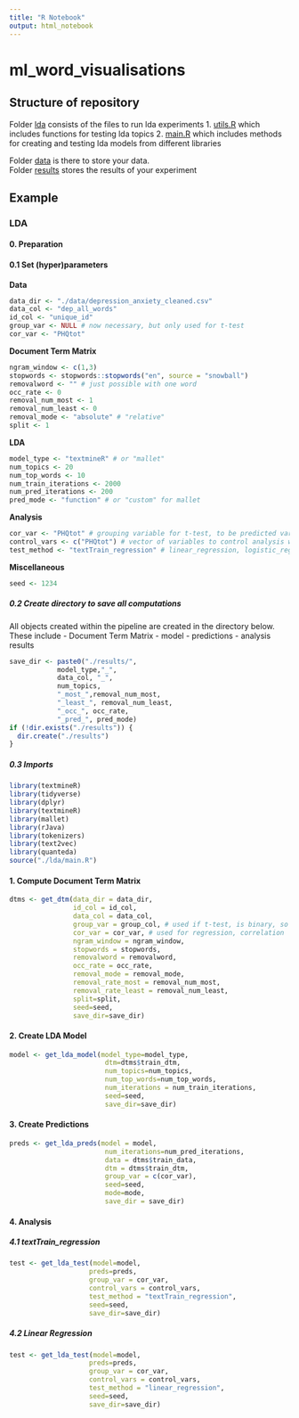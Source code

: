 ```yaml
---
title: "R Notebook"
output: html_notebook
---
```


# ml_word_visualisations

## Structure of repository

Folder [lda](./lda) consists of the files to run lda experiments 
1. [utils.R](./lda/utils.R) which includes functions for testing lda topics 
2. [main.R](./lda/main.R) which includes methods for creating and testing lda models from different libraries

Folder [data](./data) is there to store your data. <br>
Folder [results](./results) stores the results of your experiment

## Example 

### LDA
#### 0. Preparation
#### 0.1 Set (hyper)parameters

**Data** 
```r
data_dir <- "./data/depression_anxiety_cleaned.csv"
data_col <- "dep_all_words"
id_col <- "unique_id"
group_var <- NULL # now necessary, but only used for t-test
cor_var <- "PHQtot"
```

**Document Term Matrix** 
```r
ngram_window <- c(1,3)
stopwords <- stopwords::stopwords("en", source = "snowball")
removalword <- "" # just possible with one word
occ_rate <- 0
removal_num_most <- 1
removal_num_least <- 0
removal_mode <- "absolute" # "relative"
split <- 1
```


**LDA** 
```r
model_type <- "textmineR" # or "mallet"
num_topics <- 20
num_top_words <- 10
num_train_iterations <- 2000
num_pred_iterations <- 200
pred_mode <- "function" # or "custom" for mallet
```

**Analysis**
```r
cor_var <- "PHQtot" # grouping variable for t-test, to be predicted variable for other
control_vars <- c("PHQtot") # vector of variables to control analysis with if test_method is linear_regression
test_method <- "textTrain_regression" # linear_regression, logistic_regression, t-test
```

**Miscellaneous** 
```r
seed <- 1234
```

##### 0.2 Create directory to save all computations
All objects created within the pipeline are created in the directory below. These include
- Document Term Matrix
- model
- predictions
- analysis results
```r
save_dir <- paste0("./results/",
            model_type,"_",
            data_col, "_",
            num_topics, 
            "_most_",removal_num_most, 
            "_least_", removal_num_least, 
            "_occ_", occ_rate, 
            "_pred_", pred_mode)
if (!dir.exists("./results")) {
  dir.create("./results")
}
```

##### 0.3 Imports
```r
library(textmineR)
library(tidyverse)
library(dplyr)
library(textmineR)
library(mallet)
library(rJava)
library(tokenizers)
library(text2vec)
library(quanteda)
source("./lda/main.R")
```

#### 1. Compute Document Term Matrix
```r
dtms <- get_dtm(data_dir = data_dir,
                id_col = id_col,
                data_col = data_col,
                group_var = group_col, # used if t-test, is binary, so this is optional
                cor_var = cor_var, # used for regression, correlation
                ngram_window = ngram_window,
                stopwords = stopwords,
                removalword = removalword,
                occ_rate = occ_rate,
                removal_mode = removal_mode,
                removal_rate_most = removal_num_most,
                removal_rate_least = removal_num_least,
                split=split,
                seed=seed,
                save_dir=save_dir)
```

#### 2. Create LDA Model
```r
model <- get_lda_model(model_type=model_type,
                        dtm=dtms$train_dtm,
                        num_topics=num_topics,
                        num_top_words=num_top_words,
                        num_iterations = num_train_iterations,
                        seed=seed,
                        save_dir=save_dir)
```

#### 3. Create Predictions
```r
preds <- get_lda_preds(model = model,
                        num_iterations=num_pred_iterations,
                        data = dtms$train_data,
                        dtm = dtms$train_dtm,
                        group_var = c(cor_var),
                        seed=seed,
                        mode=mode,
                        save_dir = save_dir)
```

#### 4. Analysis
##### 4.1 textTrain_regression
```r
test <- get_lda_test(model=model,
                    preds=preds,
                    group_var = cor_var,
                    control_vars = control_vars,
                    test_method = "textTrain_regression",
                    seed=seed,
                    save_dir=save_dir)
```

##### 4.2 Linear Regression
```r
test <- get_lda_test(model=model,
                    preds=preds,
                    group_var = cor_var,
                    control_vars = control_vars,
                    test_method = "linear_regression",
                    seed=seed,
                    save_dir=save_dir)
```

